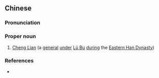 ==Chinese==
{{zh-forms}}

===Pronunciation===
{{zh-pron
|m=Chéng Lián
|cat=pn
}}

===Proper noun===
{{zh-proper noun}}

# [[w:Cheng Lian|Cheng Lian]] (a [[general]] [[under]] [[w:Lü Bu|Lü Bu]] [[during]] the [[w:Han Dynasty|Eastern Han Dynasty]])

===References===
* {{pedialite|成廉|lang=zh}}